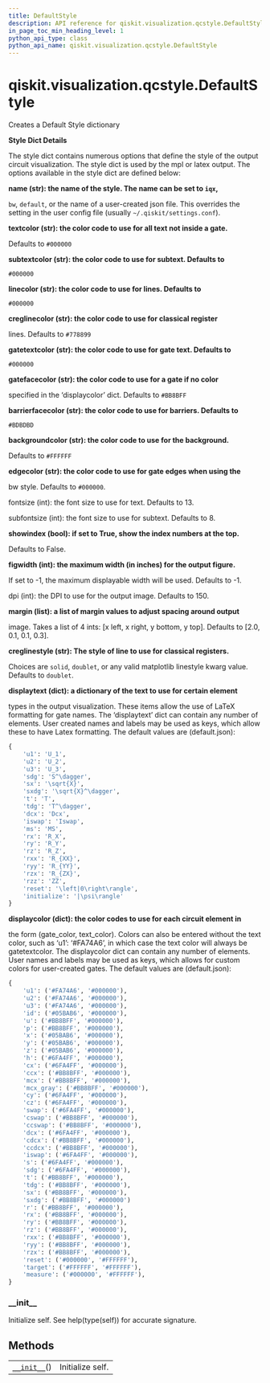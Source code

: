 ```yaml
---
title: DefaultStyle
description: API reference for qiskit.visualization.qcstyle.DefaultStyle
in_page_toc_min_heading_level: 1
python_api_type: class
python_api_name: qiskit.visualization.qcstyle.DefaultStyle
---
```


# qiskit.visualization.qcstyle.DefaultStyle

<Class id="qiskit.visualization.qcstyle.DefaultStyle" github="https://github.com/qiskit/qiskit/tree/stable/0.18/qiskit/visualization/qcstyle.py" signature="DefaultStyle">
  Creates a Default Style dictionary

  **Style Dict Details**

  The style dict contains numerous options that define the style of the output circuit visualization. The style dict is used by the mpl or latex output. The options available in the style dict are defined below:

  **name (str): the name of the style. The name can be set to `iqx`,**

  `bw`, `default`, or the name of a user-created json file. This overrides the setting in the user config file (usually `~/.qiskit/settings.conf`).

  **textcolor (str): the color code to use for all text not inside a gate.**

  Defaults to `#000000`

  **subtextcolor (str): the color code to use for subtext. Defaults to**

  `#000000`

  **linecolor (str): the color code to use for lines. Defaults to**

  `#000000`

  **creglinecolor (str): the color code to use for classical register**

  lines. Defaults to `#778899`

  **gatetextcolor (str): the color code to use for gate text. Defaults to**

  `#000000`

  **gatefacecolor (str): the color code to use for a gate if no color**

  specified in the ‘displaycolor’ dict. Defaults to `#BB8BFF`

  **barrierfacecolor (str): the color code to use for barriers. Defaults to**

  `#BDBDBD`

  **backgroundcolor (str): the color code to use for the background.**

  Defaults to `#FFFFFF`

  **edgecolor (str): the color code to use for gate edges when using the**

  bw style. Defaults to `#000000`.

  fontsize (int): the font size to use for text. Defaults to 13.

  subfontsize (int): the font size to use for subtext. Defaults to 8.

  **showindex (bool): if set to True, show the index numbers at the top.**

  Defaults to False.

  **figwidth (int): the maximum width (in inches) for the output figure.**

  If set to -1, the maximum displayable width will be used. Defaults to -1.

  dpi (int): the DPI to use for the output image. Defaults to 150.

  **margin (list): a list of margin values to adjust spacing around output**

  image. Takes a list of 4 ints: \[x left, x right, y bottom, y top]. Defaults to \[2.0, 0.1, 0.1, 0.3].

  **creglinestyle (str): The style of line to use for classical registers.**

  Choices are `solid`, `doublet`, or any valid matplotlib linestyle kwarg value. Defaults to `doublet`.

  **displaytext (dict): a dictionary of the text to use for certain element**

  types in the output visualization. These items allow the use of LaTeX formatting for gate names. The ‘displaytext’ dict can contain any number of elements. User created names and labels may be used as keys, which allow these to have Latex formatting. The default values are (default.json):

  ```python
  {
      'u1': 'U_1',
      'u2': 'U_2',
      'u3': 'U_3',
      'sdg': 'S^\dagger',
      'sx': '\sqrt{X}',
      'sxdg': '\sqrt{X}^\dagger',
      't': 'T',
      'tdg': 'T^\dagger',
      'dcx': 'Dcx',
      'iswap': 'Iswap',
      'ms': 'MS',
      'rx': 'R_X',
      'ry': 'R_Y',
      'rz': 'R_Z',
      'rxx': 'R_{XX}',
      'ryy': 'R_{YY}',
      'rzx': 'R_{ZX}',
      'rzz': 'ZZ',
      'reset': '\left|0\right\rangle',
      'initialize': '|\psi\rangle'
  }
  ```

  **displaycolor (dict): the color codes to use for each circuit element in**

  the form (gate\_color, text\_color). Colors can also be entered without the text color, such as ‘u1’: ‘#FA74A6’, in which case the text color will always be gatetextcolor. The displaycolor dict can contain any number of elements. User names and labels may be used as keys, which allows for custom colors for user-created gates. The default values are (default.json):

  ```python
  {
      'u1': ('#FA74A6', '#000000'),
      'u2': ('#FA74A6', '#000000'),
      'u3': ('#FA74A6', '#000000'),
      'id': ('#05BAB6', '#000000'),
      'u': ('#BB8BFF', '#000000'),
      'p': ('#BB8BFF', '#000000'),
      'x': ('#05BAB6', '#000000'),
      'y': ('#05BAB6', '#000000'),
      'z': ('#05BAB6', '#000000'),
      'h': ('#6FA4FF', '#000000'),
      'cx': ('#6FA4FF', '#000000'),
      'ccx': ('#BB8BFF', '#000000'),
      'mcx': ('#BB8BFF', '#000000'),
      'mcx_gray': ('#BB8BFF', '#000000'),
      'cy': ('#6FA4FF', '#000000'),
      'cz': ('#6FA4FF', '#000000'),
      'swap': ('#6FA4FF', '#000000'),
      'cswap': ('#BB8BFF', '#000000'),
      'ccswap': ('#BB8BFF', '#000000'),
      'dcx': ('#6FA4FF', '#000000'),
      'cdcx': ('#BB8BFF', '#000000'),
      'ccdcx': ('#BB8BFF', '#000000'),
      'iswap': ('#6FA4FF', '#000000'),
      's': ('#6FA4FF', '#000000'),
      'sdg': ('#6FA4FF', '#000000'),
      't': ('#BB8BFF', '#000000'),
      'tdg': ('#BB8BFF', '#000000'),
      'sx': ('#BB8BFF', '#000000'),
      'sxdg': ('#BB8BFF', '#000000')
      'r': ('#BB8BFF', '#000000'),
      'rx': ('#BB8BFF', '#000000'),
      'ry': ('#BB8BFF', '#000000'),
      'rz': ('#BB8BFF', '#000000'),
      'rxx': ('#BB8BFF', '#000000'),
      'ryy': ('#BB8BFF', '#000000'),
      'rzx': ('#BB8BFF', '#000000'),
      'reset': ('#000000', '#FFFFFF'),
      'target': ('#FFFFFF', '#FFFFFF'),
      'measure': ('#000000', '#FFFFFF'),
  }
  ```

  ### \_\_init\_\_

  <Function id="qiskit.visualization.qcstyle.DefaultStyle.__init__" name="__init__" signature="__init__()">
    Initialize self. See help(type(self)) for accurate signature.
  </Function>

  ## Methods

  |                                                                                                                          |                  |
  | ------------------------------------------------------------------------------------------------------------------------ | ---------------- |
  | [`__init__`](#qiskit.visualization.qcstyle.DefaultStyle.__init__ "qiskit.visualization.qcstyle.DefaultStyle.__init__")() | Initialize self. |
</Class>

